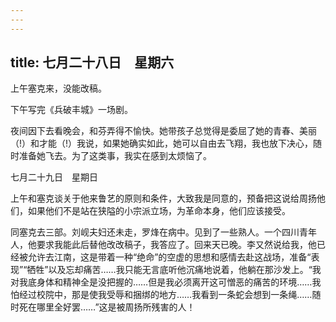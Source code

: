 ```yaml
---
---
---
```

title: 七月二十八日　星期六
---




上午塞克来，没能改稿。

下午写完《兵破丰城》一场剧。

夜间因下去看晚会，和芬弄得不愉快。她带孩子总觉得是委屈了她的青春、美丽（!）和才能（!）我说，如果她确实如此，她可以自由去飞翔，我也放下决心，随时准备她飞去。为了这类事，我实在感到太烦恼了。





七月二十九日　星期日


上午和塞克谈关于他来鲁艺的原则和条件，大致我是同意的，预备把这说给周扬他们，如果他们不是站在狭隘的小宗派立场，为革命本身，他们应该接受。

同塞克去三部。刘岘夫妇还未走，罗烽在病中。见到了一些熟人。一个四川青年人，他要求我能此后替他改改稿子，我答应了。回来天已晚。李又然说给我，他已经被允许去江南，这是带着一种“绝命”的空虚的思想和感情去赴这战场，准备“表现”“牺牲”以及忘却痛苦……我只能无言底听他沉痛地说着，他躺在那沙发上。“我对我底身体和精神全是没把握的……但是我必须离开这可憎恶的痛苦的环境……我怕经过校院中，那是使我受辱和捆绑的地方……我看到一条蛇会想到一条绳……随时死在哪里全好罢……”这是被周扬所残害的人！